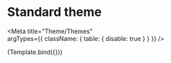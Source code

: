 
# Standard theme

<Meta
  title="Theme/Themes"  
  argTypes={{
    className: { table: { disable: true } }
  }}
/>

<Canvas>
  <Story
    name="Standard theme"
    args={{ divBackground: '#ffffff' }}>
    {Template.bind({})}
  </Story>
</Canvas>

